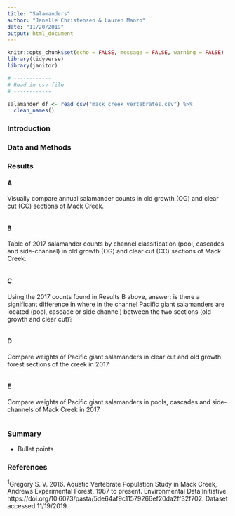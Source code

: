 ```yaml
---
title: "Salamanders"
author: "Janelle Christensen & Lauren Manzo"
date: "11/20/2019"
output: html_document
---
```


```r
knitr::opts_chunk$set(echo = FALSE, message = FALSE, warning = FALSE)
library(tidyverse)
library(janitor)
```

```r

# ------------
# Read in csv file
# ------------

salamander_df <- read_csv("mack_creek_vertebrates.csv") %>% 
  clean_names()

```

### Introduction

### Data and Methods

### Results

#### A

Visually compare annual salamander counts in old growth (OG) and clear cut (CC) sections of Mack Creek.

```r

```

#### B

Table of 2017 salamander counts by channel classification (pool, cascades and side-channel) in old growth (OG) and clear cut (CC) sections of Mack Creek.

```r

```

#### C

Using the 2017 counts found in Results B above, answer: is there a significant difference in where in the channel Pacific giant salamanders are located (pool, cascade or side channel) between the two sections (old growth and clear cut)?

```r

```

#### D

Compare weights of Pacific giant salamanders in clear cut and old growth forest sections of the creek in 2017.

```r

```

#### E

Compare weights of Pacific giant salamanders in pools, cascades and side-channels of Mack Creek in 2017.

```r

```


### Summary

- Bullet points

### References

^1^Gregory S. V. 2016. Aquatic Vertebrate Population Study in Mack Creek, Andrews Experimental Forest, 1987 to present. Environmental Data Initiative. https://doi.org/10.6073/pasta/5de64af9c11579266ef20da2ff32f702. Dataset accessed 11/19/2019.

